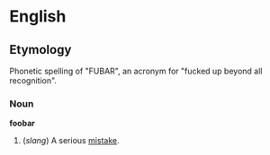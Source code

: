 =English=

==Etymology==

Phonetic spelling of "FUBAR", an acronym for "fucked up beyond all recognition".

===Noun===
'''foobar'''

# (''slang'') A serious [[mistake]].